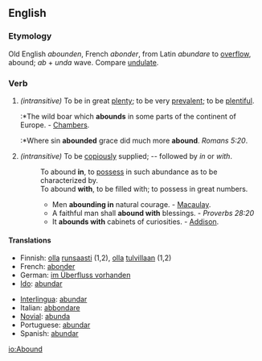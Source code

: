 ==English==
===Etymology===
Old English ''abounden'', French ''abonder'', from Latin ''abundare'' to [[overflow]], abound; ''ab'' + ''unda'' wave. Compare [[undulate]].

===Verb===
{{conj|abound|abounds|abounded|abounded|abounding}}
# ''(intransitive)'' To be in great [[plenty]]; to be very [[prevalent]]; to be [[plentiful]].
#:*The wild boar which '''abounds''' in some parts of the continent of Europe. - [[Chambers]].
#:*Where sin '''abounded''' grace did much more '''abound'''. ''Romans 5:20''.
# ''(intransitive)'' To be [[copiously]] supplied; -- followed by ''in'' or ''with''.
#:To abound '''in''', to [[possess]] in such abundance as to be characterized by.
#:To abound '''with''', to be filled with; to possess in great numbers.
#:*Men '''abounding in''' natural courage. - [[Macaulay]].
#:*A faithful man shall '''abound with''' blessings. - ''Proverbs 28:20''
#:*It '''abounds with''' cabinets of curiosities. - [[Addison]].

====Translations====
{{top}}
*Finnish: [[olla]] [[runsaasti]] (1,2), [[olla]] [[tulvillaan]] (1,2)
*French: [[abonder]]
*German: [[im Überfluss vorhanden]]
*[[Ido]]: [[abundar]]
{{mid}}
*[[Interlingua]]: [[abundar]]
*Italian: [[abbondare]]
*[[Novial]]: [[abunda]]
*Portuguese: [[abundar]]
*Spanish: [[abundar]]
{{bottom}}

[[io:Abound]]
